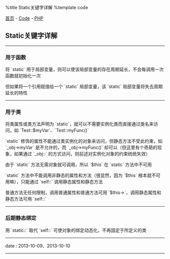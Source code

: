 %title Static关键字详解
%template code

[[../../index|首页]] - [[../index|Code]] - [[index|PHP]]
==Static关键字详解==
----
===用于函数===

将 `static` 用于局部变量，则可以使该局部变量的存在周期延长，不会每调用一次函数就初始化一次

但如果将一个引用赋值给一个 `static` 局部变量，该 `static` 局部变量将失去周期延长的特性
----
===用于类===

将类属性或类方法声明为 `static`，就可以不需要实例化类而直接通过类名来访问，如 `Test::$myVar`、`Test::myFunc()`

`static` 修饰的属性不能通过类实例化的对象来访问，但静态方法不受此约束，如 `_obj->myVar` 是不允许的，而 `_obj->myFunc()` 却可以（但这里有个奇葩的现象，如果通过 `_obj::` 的方式访问，则前述对实例化对象的约束统统失效）

由于 `static` 方法无需对象就可调用，所以 `$this` 在 `static` 方法中不可用

`static` 方法中不能调用非静态的属性和方法（很显然，因为 `$this` 根本就不可用嘛），只能通过 `self::` 调用静态属性和静态方法

普通方法无任何限制，调用普通属性和普通方法可用 `$this->`，调用静态属性和静态方法可用 `self::`
----
===后期静态绑定===

用 `static::` 取代 `self::` 可使对象的绑定动态化，不再固定于所定义的类
----
<red>date</red> : 2013-10-09、2013-10-10
----
